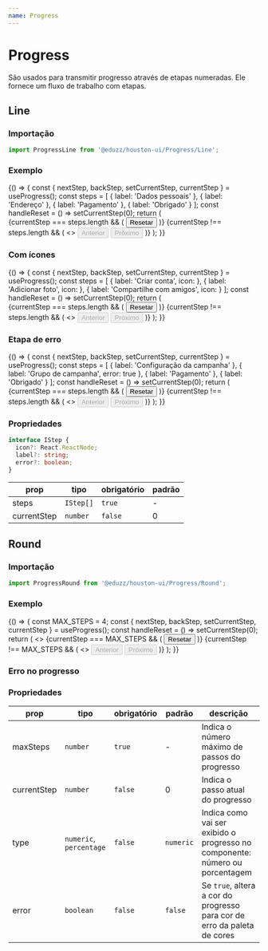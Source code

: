 ```yaml
---
name: Progress
---
```




# Progress

São usados para transmitir progresso através de etapas numeradas. Ele fornece um fluxo de trabalho com etapas.

## Line

### Importação

```ts
import ProgressLine from '@eduzz/houston-ui/Progress/Line';
```

### Exemplo

<Playground>
  {() => {
    const { nextStep, backStep, setCurrentStep, currentStep } = useProgress();
    const steps = [
      {
        label: 'Dados pessoais'
      },
      {
        label: 'Endereço'
      },
      {
        label: 'Pagamento'
      },
      {
        label: 'Obrigado'
      }
    ];
    const handleReset = () => setCurrentStep(0);
    return (
      <Container>
        <Row>
          <Column xs={12}>
            <ProgressLine steps={steps} currentStep={currentStep} />
          </Column>
        </Row>
        <div style={{ margin: '16px 0' }} />
        <Row>
          {currentStep === steps.length && (
            <Column>
              <Button onClick={handleReset} variant='text'>
                Resetar
              </Button>
            </Column>
          )}
          {currentStep !== steps.length && (
            <>
              <Column>
                <Button onClick={backStep} disabled={currentStep === 0}>
                  Anterior
                </Button>
              </Column>
              <Column>
                <Button onClick={nextStep} disabled={currentStep === steps.length}>
                  Próximo
                </Button>
              </Column>
            </>
          )}
        </Row>
      </Container>
    );
  }}
</Playground>

### Com ícones

<Playground>
  {() => {
    const { nextStep, backStep, setCurrentStep, currentStep } = useProgress();
    const steps = [
      {
        label: 'Criar conta',
        icon: <AccountCircleIcon />
      },
      {
        label: 'Adicionar foto',
        icon: <AddAPhotoIcon />
      },
      {
        label: 'Compartilhe com amigos',
        icon: <LinkIcon />
      }
    ];
    const handleReset = () => setCurrentStep(0);
    return (
      <Container>
        <Row>
          <Column xs={12}>
            <ProgressLine steps={steps} currentStep={currentStep} />
          </Column>
        </Row>
        <div style={{ margin: '16px 0' }} />
        <Row>
          {currentStep === steps.length && (
            <Column>
              <Button onClick={handleReset} variant='text'>
                Resetar
              </Button>
            </Column>
          )}
          {currentStep !== steps.length && (
            <>
              <Column>
                <Button onClick={backStep} disabled={currentStep === 0}>
                  Anterior
                </Button>
              </Column>
              <Column>
                <Button onClick={nextStep} disabled={currentStep === steps.length}>
                  Próximo
                </Button>
              </Column>
            </>
          )}
        </Row>
      </Container>
    );
  }}
</Playground>

### Etapa de erro

<Playground>
  {() => {
    const { nextStep, backStep, setCurrentStep, currentStep } = useProgress();
    const steps = [
      {
        label: 'Configuração da campanha'
      },
      {
        label: 'Grupo de campanha',
        error: true
      },
      {
        label: 'Pagamento'
      },
      {
        label: 'Obrigado'
      }
    ];
    const handleReset = () => setCurrentStep(0);
    return (
      <Container>
        <Row>
          <Column xs={12}>
            <ProgressLine steps={steps} currentStep={currentStep} />
          </Column>
        </Row>
        <Box xs={{ margin: '16px 0' }} />
        <Row>
          {currentStep === steps.length && (
            <Column>
              <Button onClick={handleReset} variant='text'>
                Resetar
              </Button>
            </Column>
          )}
          {currentStep !== steps.length && (
            <>
              <Column>
                <Button onClick={backStep} disabled={currentStep === 0}>
                  Anterior
                </Button>
              </Column>
              <Column>
                <Button onClick={nextStep} disabled={currentStep === steps.length}>
                  Próximo
                </Button>
              </Column>
            </>
          )}
        </Row>
      </Container>
    );
  }}
</Playground>

### Propriedades

```ts
interface IStep {
  icon?: React.ReactNode;
  label?: string;
  error?: boolean;
}
```

| prop        | tipo      | obrigatório | padrão |
| ----------- | --------- | ----------- | ------ |
| steps       | `IStep[]` | `true`      | -      |
| currentStep | `number`  | `false`     | 0      |

## Round

### Importação

```js
import ProgressRound from '@eduzz/houston-ui/Progress/Round';
```

### Exemplo

<Playground>
  {() => {
    const MAX_STEPS = 4;
    const { nextStep, backStep, setCurrentStep, currentStep } = useProgress();
    const handleReset = () => setCurrentStep(0);
    return (
      <>
        <Row>
          <Column>
            <Box xs={{ padding: '20px 0' }}>
              <ProgressRound maxSteps={MAX_STEPS} currentStep={currentStep} />
            </Box>
          </Column>
          <Column>
            <Box xs={{ padding: '20px 0' }}>
              <ProgressRound type='percentage' maxSteps={MAX_STEPS} currentStep={currentStep} />
            </Box>
          </Column>
        </Row>
        <Row>
          {currentStep === MAX_STEPS && (
            <Column>
              <Button onClick={handleReset} variant='text'>
                Resetar
              </Button>
            </Column>
          )}
          {currentStep !== MAX_STEPS && (
            <>
              <Column>
                <Button onClick={backStep} disabled={currentStep === 0}>
                  Anterior
                </Button>
              </Column>
              <Column>
                <Button onClick={nextStep} disabled={currentStep === MAX_STEPS}>
                  Próximo
                </Button>
              </Column>
            </>
          )}
        </Row>
      </>
    );
  }}
</Playground>

### Erro no progresso

<Playground>
  <Row>
    <Column>
      <Box xs={{ padding: '20px 0' }}>
        <ProgressRound maxSteps={4} currentStep={2} error />
      </Box>
    </Column>
    <Column>
      <Box xs={{ padding: '20px 0' }}>
        <ProgressRound type='percentage' maxSteps={4} currentStep={2} error />
      </Box>
    </Column>
  </Row>
</Playground>

### Propriedades

| prop        | tipo                    | obrigatório | padrão    | descrição                                                                    |
| ----------- | ----------------------- | ----------- | --------- | ---------------------------------------------------------------------------- |
| maxSteps    | `number`                | `true`      | -         | Indica o número máximo de passos do progresso                                |
| currentStep | `number`                | `false`     | 0         | Indica o passo atual do progresso                                            |
| type        | `numeric`, `percentage` | `false`     | `numeric` | Indica como vai ser exibido o progresso no componente: número ou porcentagem |
| error       | `boolean`               | `false`     | `false`   | Se `true`, altera a cor do progresso para cor de erro da paleta de cores     |
